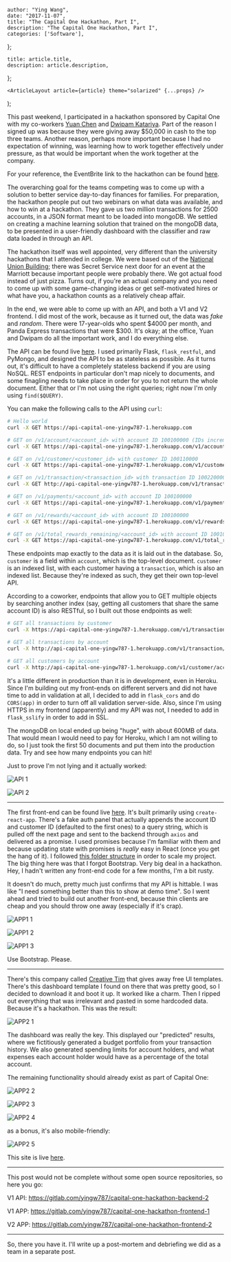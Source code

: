 

    author: "Ying Wang",
    date: "2017-11-07",
    title: "The Capital One Hackathon, Part I",
    description: "The Capital One Hackathon, Part I",
    categories: ['Software'],
};

    title: article.title,
    description: article.description,
};

    <ArticleLayout article={article} theme="solarized" {...props} />
);


This past weekend, I participated in a hackathon sponsored by Capital One with my co-workers [Yuan Chen](https://github.com/chenyuan920911) and [Dwipam Katariya](https://github.com/dwipam). Part of the reason I signed up was because they were giving away $50,000 in cash to the top three teams. Another reason, perhaps more important because I had no expectation of winning, was learning how to work together effectively under pressure, as that would be important when the work together at the company.

For your reference, the EventBrite link to the hackathon can be found [here](https://www.eventbrite.com/e/capital-one-code-fam-hackathon-tickets-38116917727#).

The overarching goal for the teams competing was to come up with a solution to better service day-to-day finances for families. For preparation, the hackathon people put out two webinars on what data was available, and how to win at a hackathon. They gave us two million transactions for 2500 accounts, in a JSON format meant to be loaded into mongoDB. We settled on creating a machine learning solution that trained on the mongoDB data, to be presented in a user-friendly dashboard with the classifier and raw data loaded in through an API.

The hackathon itself was well appointed, very different than the university hackathons that I attended in college. We were based out of the [National Union Building](https://www.nationalunionbuilding.com/); there was Secret Service next door for an event at the Marriott because important people were probably there. We got actual food instead of just pizza. Turns out, if you're an actual company and you need to come up with some game-changing ideas or get self-motivated hires or what have you, a hackathon counts as a relatively cheap affair.

In the end, we were able to come up with an API, and both a V1 and V2 frontend. I did most of the work, because as it turned out, the data was *fake* and *random*. There were 17-year-olds who spent \$4000 per month, and Panda Express transactions that were \$300. It's okay; at the office, Yuan and Dwipam do all the important work, and I do everything else.

The API can be found live [here](api-capital-one-yingw787-1.herokuapp.com). I used primarily Flask, `flask_restful`, and PyMongo, and designed the API to be as stateless as possible. As it turns out, it's difficult to have a completely stateless backend if you are using NoSQL. REST endpoints in particular don't map nicely to documents, and some finagling needs to take place in order for you to not return the whole document. Either that or I'm not using the right queries; right now I'm only using `find($QUERY)`.

You can make the following calls to the API using `curl`:

```bash
# Hello world
curl -X GET https://api-capital-one-yingw787-1.herokuapp.com

# GET on /v1/account/<account_id> with account ID 100100000 (IDs increment the latter 1, so next account ID in order would be 100200000)
curl -X GET https://api-capital-one-yingw787-1.herokuapp.com/v1/account/100100000

# GET on /v1/customer/<customer_id> with customer ID 100110000
curl -X GET https://api-capital-one-yingw787-1.herokuapp.com/v1/customer/100110000

# GET on /v1/transaction/<transaction_id> with transaction ID 1002200003
curl -X GET http://api-capital-one-yingw787-1.herokuapp.com/v1/transaction/100220003

# GET on /v1/payments/<account_id> with account ID 100100000
curl -X GET https://api-capital-one-yingw787-1.herokuapp.com/v1/payments/100100000

# GET on /v1/rewards/<account_id> with account ID 100100000
curl -X GET https://api-capital-one-yingw787-1.herokuapp.com/v1/rewards/100100000

# GET on /v1/total_rewards_remaining/<account_id> with account ID 100100000
curl -X GET https://api-capital-one-yingw787-1.herokuapp.com/v1/total_rewards_remaining/100100000
```

These endpoints map exactly to the data as it is laid out in the database. So, `customer` is a field within `account`, which is the top-level document. `customer` is an indexed list, with each customer having a `transaction`, which is also an indexed list. Because they're indexed as such, they get their own top-level API.

According to a coworker, endpoints that allow you to GET multiple objects by searching another index (say, getting all customers that share the same account ID) is also RESTful, so I built out those endpoints as well:

```bash
# GET all transactions by customer
curl -X https://api-capital-one-yingw787-1.herokuapp.com/v1/transaction/customer/100110000

# GET all transactions by account
curl -X http://api-capital-one-yingw787-1.herokuapp.com/v1/transaction/account/100100000

# GET all customers by account
curl -X http://api-capital-one-yingw787-1.herokuapp.com/v1/customer/account/100100000
```

It's a little different in production than it is in development, even in Heroku. Since I'm building out my front-ends on different servers and did not have time to add in validation at all, I decided to add in `flask_cors` and do `CORS(app)` in order to turn off all validation server-side. Also, since I'm using HTTPS in my frontend (apparently) and my API was not, I needed to add in `flask_sslify` in order to add in SSL.

The mongoDB on local ended up being "huge", with about 600MB of data. That would mean I would need to pay for Heroku, which I am not willing to do, so I just took the first 50 documents and put them into the production data. Try and see how many endpoints you can hit!

Just to prove I'm not lying and it actually worked:

![API 1](/img/posts/2017/11/07/capital_one_hackathon_1.png)

![API 2](/img/posts/2017/11/07/capital_one_hackathon_2.png)

___

The first front-end can be found live [here](https://app-capital-one-yingw787-1.herokuapp.com/). It's built primarily using `create-react-app`. There's a fake auth panel that actually appends the account ID and customer ID (defaulted to the first ones) to a query string, which is pulled off the next page and sent to the backend through `axios` and delivered as a promise. I used promises because I'm familiar with them and because updating state with promises is *really* easy in React (once you get the hang of it). I followed [this folder structure](https://hackernoon.com/the-100-correct-way-to-structure-a-react-app-or-why-theres-no-such-thing-3ede534ef1ed) in order to scale my project. The big thing here was that I forgot Bootstrap. Very big deal in a hackathon. Hey, I hadn't written any front-end code for a few months, I'm a bit rusty.

It doesn't do much, pretty much just confirms that my API is hittable. I was like "I need something better than this to show at demo time". So I went ahead and tried to build out another front-end, because thin clients are cheap and you should throw one away (especially if it's crap).

![APP1 1](/img/posts/2017/11/07/capital_one_hackathon_3.png)

![APP1 2](/img/posts/2017/11/07/capital_one_hackathon_4.png)

![APP1 3](/img/posts/2017/11/07/capital_one_hackathon_5.png)

Use Bootstrap. Please.

___

There's this company called [Creative Tim](https://www.creative-tim.com/) that gives away free UI templates. There's this dashboard template I found on there that was pretty good, so I decided to download it and boot it up. It worked like a charm. Then I ripped out everything that was irrelevant and pasted in some hardcoded data. Because it's a hackathon. This was the result:

![APP2 1](/img/posts/2017/11/07/capital_one_hackathon_6.png)

The dashboard was really the key. This displayed our "predicted" results, where we fictitiously generated a budget portfolio from your transaction history. We also generated spending limits for account holders, and what expenses each account holder would have as a percentage of the total account.

The remaining functionality should already exist as part of Capital One:

![APP2 2](/img/posts/2017/11/07/capital_one_hackathon_7.png)

![APP2 3](/img/posts/2017/11/07/capital_one_hackathon_8.png)

![APP2 4](/img/posts/2017/11/07/capital_one_hackathon_9.png)

as a bonus, it's also mobile-friendly:

![APP2 5](/img/posts/2017/11/07/capital_one_hackathon_10.png)

This site is live [here](app-capital-one-yingw787-2.herokuapp.com).
___

This post would not be complete without some open source repositories, so here you go:

V1 API: https://gitlab.com/yingw787/capital-one-hackathon-backend-2

V1 APP: https://gitlab.com/yingw787/capital-one-hackathon-frontend-1

V2 APP: https://gitlab.com/yingw787/capital-one-hackathon-frontend-2

___

So, there you have it. I'll write up a post-mortem and debriefing we did as a team in a separate post.

